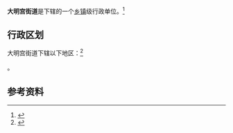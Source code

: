 {{中国乡级行政区
|景观照片文件名 = 
|景观照片描述 = 
|汉语拼音 = 
|其他语言 = 
|其他语言名称 = 
|旧称 = 
|地名出处 = 
|位置图文件名 = 
|位置图描述 = 
|自定义图片= 
|建置时间 = 
|政府驻地 = 
|毗邻 = 
|总面积 = 
|总人口 = 
|总人口年份 = 
|户籍人口 = 
|户籍人口年份 = 
|常住人口 = 
|常住人口年份 = 
|人口密度 = 
|GDP = 
|GDP年份 = 
|邮政编码 = 
|电话区号 = 29
|官方网站 = 
|网站名称 = 
|61/01/12/005/000}}

'''大明宫街道'''是{{PRC admin/fullname|61/01/12/005/000|3}}下辖的一个[[乡镇|乡镇]]级行政单位。<ref>{{PRC admin/ref sgc|{{PRC admin/parent|61/01/12/005/000}}}}</ref>

== 行政区划 ==

大明宫街道下辖以下地区：<ref>{{PRC admin/ref sgc|61/01/12/005/000}}</ref>

{{PRC admin/children|61/01/12/005/000}}。

== 参考资料 ==

{{reflist}}

{{行政区划小作品}}
{{PRC admin/navcat|61/01/12/005/000}}